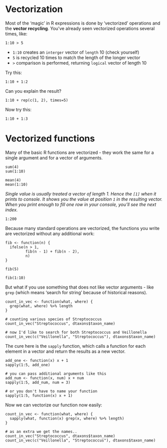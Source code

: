 # Vectorization

Most of the 'magic' in R expressions is done by 'vectorized' operations and the **vector recycling**. You've already seen vectorized operations several times, like:

```
1:10 > 5
```

  * `1:10` creates an `interger` vector of `length` 10 (check yourself)
  * `5` is recycled 10 times to match the length of the longer vector
  * `>` comparison is performed, returning `logical` vector of length 10
  
Try this:

```
1:10 + 1:2
```

Can you explain the result?

```
1:10 + rep(c(1, 2), times=5)
```

Now try this:

```
1:10 + 1:3
```

# Vectorized functions

Many of the basic R functions are vectorized - they work the same for a single argument and for a vector of arguments.

```
sum(4)
sum(1:10)

mean(4)
mean(1:10)
```

_Single value is usually treated a vector of length 1.
Hence the `[1]` when it prints to console. It shows you the value at position `1` in the resulting vector. When you print enough to fill one row in your console, you'll see the next index._

```
1:200
```

Because many standard operations are vectorized, the functions you write are vectorized without any additional work:
```
fib <- function(n) {
  ifelse(n > 1, 
         fib(n - 1) + fib(n - 2),
         n)
}

fib(5)

fib(1:10)
```

But what if you use something that does not like vector arguments - like `grep` (which means 'search for string' because of historical reasons).

```
count_in_vec <- function(what, where) {
  grep(what, where) %>% length
}

# counting various species of Streptococcus
count_in_vec("Streptococcus", dtaxons$taxon_name)

# now I'd like to search for both Streptococcus and Veillonella
count_in_vec(c("Veillonella", "Streptococcus"), dtaxons$taxon_name) 
```

The cure here is the `sapply` function, which calls a function for each element in a
vector and return the results as a new vector.

```
add_one <- function(x) x + 1
sapply(1:5, add_one)

# you can pass additional arguments like this
add_num <- function(x, num) x + num
sapply(1:5, add_num, num = 3)

# or you don't have to name your function
sapply(1:5, function(x) x + 1)
```

Now we can vectorize our function now easily:
```
count_in_vec <- function(what, where) {
  sapply(what, function(x) grep(x, where) %>% length)
}

# as an extra we get the names..
count_in_vec("Streptococcus", dtaxons$taxon_name)
count_in_vec(c("Veillonella", "Streptococcus"), dtaxons$taxon_name) 
```
